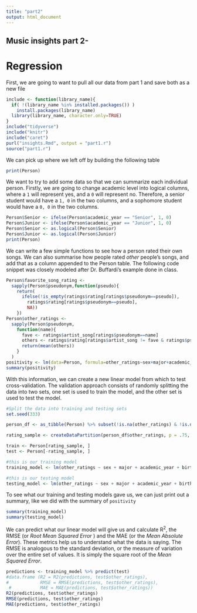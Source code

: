 ```yaml
---
title: "part2"
output: html_document
---
```


## Music insights part 2-
# Regression

First, we are going to want to pull all our data from part 1 and save both as a new file

```r
include <- function(library_name){
  if( !(library_name %in% installed.packages()) )
    install.packages(library_name) 
  library(library_name, character.only=TRUE)
}
include("tidyverse")
include("knitr")
include("caret")
purl("insights.Rmd", output = "part1.r")
source("part1.r")
```

We can pick up where we left off by building the following table
```r
print(Person)
```

We want to try to add some data so that we can summarize each individual person. 
Firstly, we are going to change academic level into logical columns, where a `1` will represent yes, and a `0` will represent no. Therefore, a senior student would have a `1, 0` in the two columns, and a sophomore student would have a `0, 0` in the two columns.
```r
Person$Senior <- ifelse(Person$academic_year == "Senior", 1, 0)
Person$Junior <- ifelse(Person$academic_year == "Junior", 1, 0)
Person$Senior <- as.logical(Person$Senior)
Person$Junior <- as.logical(Person$Junior)
print(Person)
```



We can write a few simple functions to see how a person rated their own songs. 
We can also summarise how people rated _other_ people's songs, and add that as a column appended to the Person table. 
The following code snippet was closely modeled after Dr. Buffardi's example done in class.
```r
Person$favorite_song_rating <- 
  sapply(Person$pseudonym,function(pseudo){
    return(
      ifelse(!is_empty(ratings$rating[ratings$pseudonym==pseudo]),
        ratings$rating[ratings$pseudonym==pseudo],
        NA))
    })
Person$other_ratings <- 
  sapply(Person$pseudonym,
    function(name){
      fave <- ratings$artist_song[ratings$pseudonym==name]
      others <- ratings$rating[ratings$artist_song != fave & ratings$pseudonym==name]
      return(mean(others))
    }
  )
positivity <- lm(data=Person, formula=other_ratings~sex+major+academic_year+birth_year+favorite_song_rating)
summary(positivity)
```


With this information, we can create a new linear model from which to test cross-validation.
The validation approach consists of randomly splitting the data into two sets, one set is used to train the model, and the other set is used to test the model.

```r
#Split the data into training and testing sets
set.seed(333)

person_df <- as_tibble(Person) %>% subset(!is.na(other_ratings) & !is.na(favorite_song_rating))

rating_sample <- createDataPartition(person_df$other_ratings, p = .75, list = FALSE)

train <- Person[rating_sample, ]
test <- Person[-rating_sample, ]

#this is our training model
training_model <- lm(other_ratings ~ sex + major + academic_year + birth_year, data = train)

#this is our testing model
testing_model <- lm(other_ratings ~ sex + major + academic_year + birth_year, data = test)
```

To see what our training and testing models gave us, we can just print out a summary, like we did with the summary of `positivity`
```r
summary(training_model)
summary(testing_model)
```


We can predict what our linear model will give us and calculate R<sup>2</sup>, the RMSE (or _Root Mean Squared Error_ ) and the MAE (or the _Mean Absolute Error_). These metrics help us to understand what the data is saying. The RMSE is analogous to the standard deviation, or the measure of variation over the entire set of values. It is simply the square root of  the _Mean Squared Error_. 

```r
predictions <- training_model %>% predict(test)
#data.frame (R2 = R2(predictions, test$other_ratings), 
#            RMSE = RMSE(predictions, test$other_ratings),
 #           MAE = MAE(predictions, test$other_ratings))
R2(predictions, test$other_ratings)
RMSE(predictions, test$other_ratings)
MAE(predictions, test$other_ratings)
```